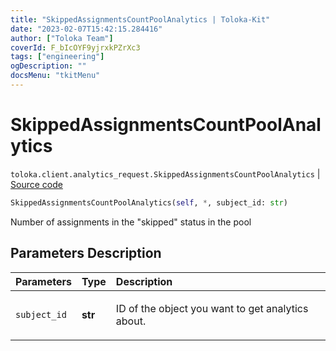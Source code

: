 ```yaml
---
title: "SkippedAssignmentsCountPoolAnalytics | Toloka-Kit"
date: "2023-02-07T15:42:15.284416"
author: ["Toloka Team"]
coverId: F_bIcOYF9yjrxkPZrXc3
tags: ["engineering"]
ogDescription: ""
docsMenu: "tkitMenu"
---
```


# SkippedAssignmentsCountPoolAnalytics
`toloka.client.analytics_request.SkippedAssignmentsCountPoolAnalytics` | [Source code](https://github.com/Toloka/toloka-kit/blob/v1.1.3/src/client/analytics_request.py#L87)

```python
SkippedAssignmentsCountPoolAnalytics(self, *, subject_id: str)
```

Number of assignments in the "skipped" status in the pool

## Parameters Description

| Parameters | Type | Description |
| :----------| :----| :-----------|
`subject_id`|**str**|<p>ID of the object you want to get analytics about.</p>